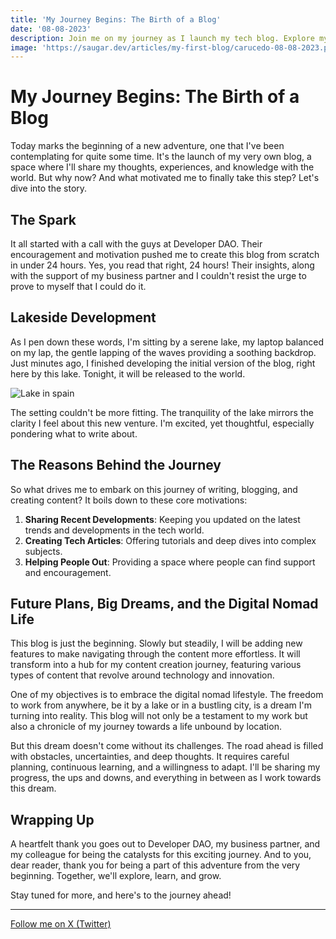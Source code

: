```yaml
---
title: 'My Journey Begins: The Birth of a Blog'
date: '08-08-2023'
description: Join me on my journey as I launch my tech blog. Explore my motivations, including sharing tech insights, helping others, and my dream of becoming a digital nomad. Stay tuned for updates on technology, innovation, and my path towards a location-independent lifestyle.
image: 'https://saugar.dev/articles/my-first-blog/carucedo-08-08-2023.png'
---
```


# My Journey Begins: The Birth of a Blog

Today marks the beginning of a new adventure, one that I've been contemplating for quite some time. It's the launch of my very own blog, a space where I'll share my thoughts, experiences, and knowledge with the world. But why now? And what motivated me to finally take this step? Let's dive into the story.

## The Spark

It all started with a call with the guys at Developer DAO. Their encouragement and motivation pushed me to create this blog from scratch in under 24 hours. Yes, you read that right, 24 hours! Their insights, along with the support of my business partner and I couldn't resist the urge to prove to myself that I could do it.

## Lakeside Development

As I pen down these words, I'm sitting by a serene lake, my laptop balanced on my lap, the gentle lapping of the waves providing a soothing backdrop. Just minutes ago, I finished developing the initial version of the blog, right here by this lake. Tonight, it will be released to the world.

![Lake in spain](/articles/my-journey-begins/carucedo-08-08-2023.png)

The setting couldn't be more fitting. The tranquility of the lake mirrors the clarity I feel about this new venture. I'm excited, yet thoughtful, especially pondering what to write about.

## The Reasons Behind the Journey

So what drives me to embark on this journey of writing, blogging, and creating content? It boils down to these core motivations:

1. **Sharing Recent Developments**: Keeping you updated on the latest trends and developments in the tech world.
2. **Creating Tech Articles**: Offering tutorials and deep dives into complex subjects.
3. **Helping People Out**: Providing a space where people can find support and encouragement.

## Future Plans, Big Dreams, and the Digital Nomad Life

This blog is just the beginning. Slowly but steadily, I will be adding new features to make navigating through the content more effortless. It will transform into a hub for my content creation journey, featuring various types of content that revolve around technology and innovation.

One of my objectives is to embrace the digital nomad lifestyle. The freedom to work from anywhere, be it by a lake or in a bustling city, is a dream I'm turning into reality. This blog will not only be a testament to my work but also a chronicle of my journey towards a life unbound by location.

But this dream doesn't come without its challenges. The road ahead is filled with obstacles, uncertainties, and deep thoughts. It requires careful planning, continuous learning, and a willingness to adapt. I'll be sharing my progress, the ups and downs, and everything in between as I work towards this dream.

## Wrapping Up

A heartfelt thank you goes out to Developer DAO, my business partner, and my colleague for being the catalysts for this exciting journey. And to you, dear reader, thank you for being a part of this adventure from the very beginning. Together, we'll explore, learn, and grow.

Stay tuned for more, and here's to the journey ahead!

---

[Follow me on X (Twitter)](https://x.com/saugardev)
